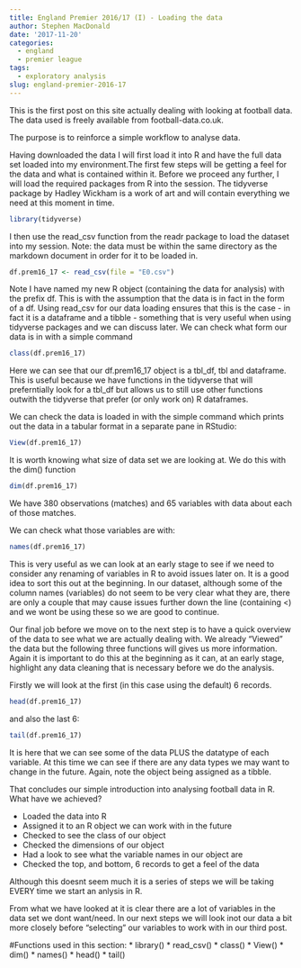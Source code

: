 ```yaml
---
title: England Premier 2016/17 (I) - Loading the data
author: Stephen MacDonald
date: '2017-11-20'
categories:
  - england
  - premier league
tags:
  - exploratory analysis
slug: england-premier-2016-17
---
```


This is the first post on this site actually dealing with looking at football data. The data used is freely available from football-data.co.uk. 

The purpose is to reinforce a simple workflow to analyse data.

Having downloaded the data I will first load it into R and have the full data set loaded into my environment.The first few steps will be getting a feel for the data and what is contained within it. Before we proceed any further, I will load the required packages from R into the session. The tidyverse package by Hadley Wickham is a work of art and will contain everything we need at this moment in time.

```r
library(tidyverse)
```
I then use the read_csv function from the readr package to load the dataset into my session. Note: the data must be within the same directory as the markdown document in order for it to be loaded in.

```r
df.prem16_17 <- read_csv(file = "E0.csv")
```
Note I have named my new R object (containing the data for analysis) with the prefix df. This is with the assumption that the data is in fact in the form of a df. Using read_csv for our data loading ensures that this is the case - in fact it is a dataframe and a tibble - something that is very useful when using tidyverse packages and we can discuss later. We can check what form our data is in with a simple command

```r
class(df.prem16_17)
```
Here we can see that our df.prem16_17 object is a tbl_df, tbl and dataframe. This is useful because we have functions in the tidyverse that will preferntially look for a tbl_df but allows us to still use other functions outwith the tidyverse that prefer (or only work on) R dataframes.

We can check the data is loaded in with the simple command which prints out the data in a tabular format in a separate pane in RStudio:

```r
View(df.prem16_17)
```
It is worth knowing what size of data set we are looking at. We do this with the dim() function
```r
dim(df.prem16_17)
```
We have 380 observations (matches) and 65 variables with data about each of those matches.

We can check what those variables are with:

```r
names(df.prem16_17)
```
This is very useful as we can look at an early stage to see if we need to consider any renaming of variables in R to avoid issues later on. It is a good idea to sort this out at the beginning. In our dataset, although some of the column names (variables) do not seem to be very clear what they are, there are only a couple that may cause issues further down the line (containing <) and we wont be using these so we are good to continue.

Our final job before we move on to the next step is to have a quick overview of the data to see what we are actually dealing with. We already "Viewed" the data but the following three functions will gives us more information. Again it is important to do this at the beginning as it can, at an early stage, highlight any data cleaning that is necessary before we do the analysis.

Firstly we will look at the first (in this case using the default) 6 records.

```r
head(df.prem16_17)
```

and also the last 6:

```r
tail(df.prem16_17)
```
It is here that we can see some of the data PLUS the datatype of each variable. At this time we can see if there are any data types we may want to change in the future. Again, note the object being assigned as a tibble.

That concludes our simple introduction into analysing football data in R. What have we achieved?

* Loaded the data into R
* Assigned it to an R object we can work with in the future
* Checked to see the class of our object
* Checked the dimensions of our object
* Had a look to see what the variable names in our object are
* Checked the top, and bottom, 6 records to get a feel of the data

Although this doesnt seem much it is a series of steps we will be taking EVERY time we start an anlysis in R.

From what we have looked at it is clear there are a lot of variables in the data set we dont want/need. In our next steps we will look inot our data a bit more closely before "selecting" our variables to work with in our third post. 

#Functions used in this section:
* library()
* read_csv()
* class()
* View()
* dim()
* names()
* head()
* tail()


